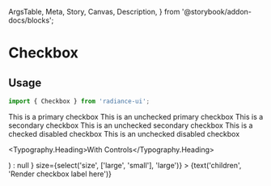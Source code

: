   ArgsTable,
  Meta,
  Story,
  Canvas,
  Description,
} from '@storybook/addon-docs/blocks';

<Meta title="Checkbox" component={Checkbox} />

# Checkbox

<Description of={Checkbox} />

## Usage

```jsx
import { Checkbox } from 'radiance-ui';
```

<ArgsTable of={Checkbox} />

<Canvas>
  <Story name="Primary">
    <Checkbox type="primary" checked>
      This is a primary checkbox
    </Checkbox>
    <Checkbox type="primary">This is an unchecked primary checkbox</Checkbox>
  </Story>
</Canvas>

<Canvas>
  <Story name="Secondary">
    <Checkbox type="secondary" checked>
      This is a secondary checkbox
    </Checkbox>
    <Checkbox type="secondary">
      This is an unchecked secondary checkbox
    </Checkbox>
  </Story>
</Canvas>

<Canvas>
  <Story name="Disabled">
    <Checkbox checked disabled>
      This is a checked disabled checkbox
    </Checkbox>
    <Checkbox disabled>This is an unchecked disabled checkbox</Checkbox>
  </Story>
</Canvas>

<Typography.Heading>With Controls</Typography.Heading>

<Canvas>
  <Story name="With Controls">
    <Checkbox
      checked={boolean('checked', false)}
      disabled={boolean('disabled', false)}
      type={select('type', ['primary', 'secondary'], 'primary')}
      onClick={action('checkbox clicked')}
      icon={
        boolean('icon', false) ? (
          <AcneGlyph width={40} height={40} fill="#332e54" />
        ) : null
      }
      size={select('size', ['large', 'small'], 'large')}
    >
      {text('children', 'Render checkbox label here')}
    </Checkbox>
  </Story>
</Canvas>
